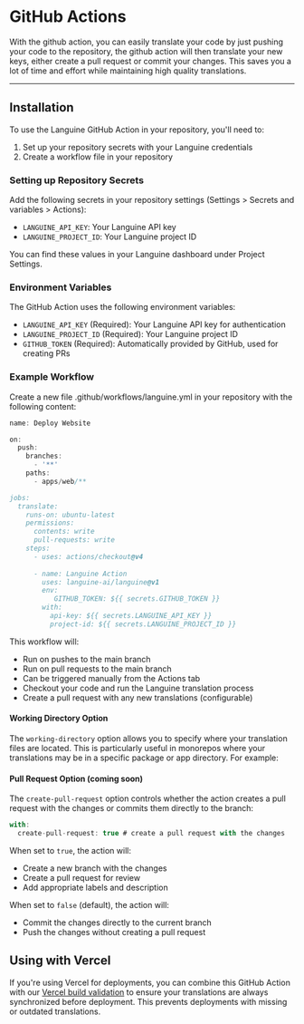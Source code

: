 # GitHub Actions

With the github action, you can easily translate your code by just pushing your code to the repository, the github action will then translate your new keys, either create a pull request or commit your changes.
This saves you a lot of time and effort while maintaining high quality translations.

---

## Installation

To use the Languine GitHub Action in your repository, you'll need to:

1. Set up your repository secrets with your Languine credentials
2. Create a workflow file in your repository

### Setting up Repository Secrets

Add the following secrets in your repository settings (Settings > Secrets and variables > Actions):

- `LANGUINE_API_KEY`: Your Languine API key
- `LANGUINE_PROJECT_ID`: Your Languine project ID

You can find these values in your Languine dashboard under Project Settings.



### Environment Variables

The GitHub Action uses the following environment variables:
- `LANGUINE_API_KEY` (Required): Your Languine API key for authentication
- `LANGUINE_PROJECT_ID` (Required): Your Languine project ID 
- `GITHUB_TOKEN` (Required): Automatically provided by GitHub, used for creating PRs

### Example Workflow

Create a new file .github/workflows/languine.yml in your repository with the following content:

```ts title=".github/workflows/release.yml"
name: Deploy Website

on:
  push:
    branches:
      - '**'
    paths:
      - apps/web/**

jobs:
  translate:
    runs-on: ubuntu-latest
    permissions:
      contents: write
      pull-requests: write
    steps:
      - uses: actions/checkout@v4
      
      - name: Languine Action
        uses: languine-ai/languine@v1
        env:
           GITHUB_TOKEN: ${{ secrets.GITHUB_TOKEN }}
        with:
          api-key: ${{ secrets.LANGUINE_API_KEY }}
          project-id: ${{ secrets.LANGUINE_PROJECT_ID }}
```
 
 This workflow will:
- Run on pushes to the main branch
- Run on pull requests to the main branch
- Can be triggered manually from the Actions tab
- Checkout your code and run the Languine translation process
- Create a pull request with any new translations (configurable)

#### Working Directory Option

The `working-directory` option allows you to specify where your translation files are located. This is particularly useful in monorepos where your translations may be in a specific package or app directory. For example:

#### Pull Request Option (coming soon)

The `create-pull-request` option controls whether the action creates a pull request with the changes or commits them directly to the branch:

```typescript title=".github/workflows/languine.yml"
with:
  create-pull-request: true # create a pull request with the changes
```

When set to `true`, the action will:
- Create a new branch with the changes
- Create a pull request for review
- Add appropriate labels and description

When set to `false` (default), the action will:
- Commit the changes directly to the current branch
- Push the changes without creating a pull request

## Using with Vercel

If you're using Vercel for deployments, you can combine this GitHub Action with our [Vercel build validation](./vercel) to ensure your translations are always synchronized before deployment. This prevents deployments with missing or outdated translations.

